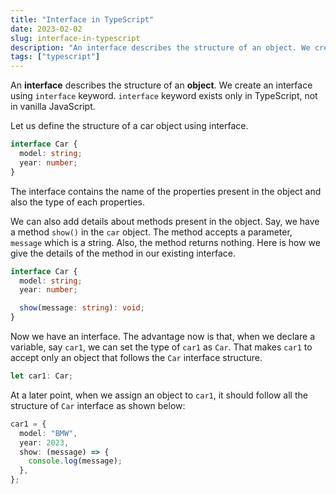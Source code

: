 ```yaml
---
title: "Interface in TypeScript"
date: 2023-02-02
slug: interface-in-typescript
description: "An interface describes the structure of an object. We create an interface using `interface` keyword."
tags: ["typescript"]
---
```


An **interface** describes the structure of an **object**. We create an interface using `interface` keyword. `interface` keyword exists only in TypeScript, not in vanilla JavaScript.

Let us define the structure of a car object using interface.

```typescript
interface Car {
  model: string;
  year: number;
}
```

The interface contains the name of the properties present in the object and also the type of each properties.

We can also add details about methods present in the object. Say, we have a method `show()` in the `car` object. The method accepts a parameter, `message` which is a string. Also, the method returns nothing. Here is how we give the details of the method in our existing interface.

```typescript
interface Car {
  model: string;
  year: number;

  show(message: string): void;
}
```

Now we have an interface. The advantage now is that, when we declare a variable, say `car1`, we can set the type of `car1` as `Car`. That makes `car1` to accept only an object that follows the `Car` interface structure.

```typescript
let car1: Car;
```

At a later point, when we assign an object to `car1`, it should follow all the structure of `Car` interface as shown below:

```typescript
car1 = {
  model: "BMW",
  year: 2023,
  show: (message) => {
    console.log(message);
  },
};
```
